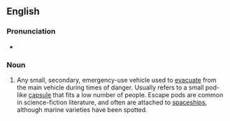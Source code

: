 ==English==

===Pronunciation===
* {{IPA|/ə'skep.pɔd/}}

===Noun===
{{en-noun|sg=[[escape]] [[pod]]}}

# Any small, secondary, emergency-use vehicle used to [[evacuate]] from the main vehicle during times of danger. Usually refers to a small pod-like [[capsule]] that fits a low number of people.  Escape pods are common in science-fiction literature, and often are attached to [[spaceship]]s, although marine varieties have been spotted.